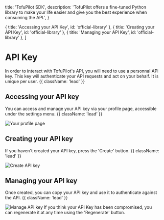   title: 'TofuPilot SDK',
  description:
    'TofuPilot offers a fine-tuned Python library to make your life easier and give you the best experience when consuming the API.',
}

  { title: 'Accessing your API Key', id: 'official-library' },
  { title: 'Creating your API Key', id: 'official-library' },
  { title: 'Managing your API Key', id: 'official-library' },
]

# API Key

In order to interact with TofuPilot's API, you will need to use a personnal API key. This key will authenticate your API requests and act on your behalf. It is unique per user. {{ className: 'lead' }}

## Accessing your API key

You can access and manage your API key via your profile page, accessible under the settings menu. {{ className: 'lead' }}

<Image src="/settings-page.png" alt="Your profile page" />

## Creating your API key

If you haven't created your API key, press the 'Create' button. {{ className: 'lead' }}

<Image src="/api-key-create.png" alt="Create API key" />

## Managing your API key

Once created, you can copy your API key and use it to authenticate against the API. {{ className: 'lead' }}

<Image src="/api-key-manage.png" alt="Manage API key" />

<Note>
  If you think your API Key has been compromised, you can regenerate it at any
  time using the 'Regenerate' button.
</Note>
